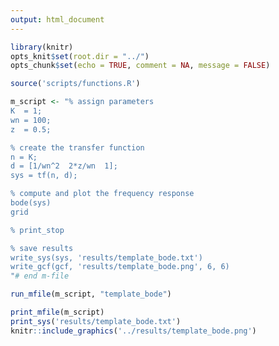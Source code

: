 ```yaml
---
output: html_document
---
```


```r
library(knitr)
opts_knit$set(root.dir = "../")
opts_chunk$set(echo = TRUE, comment = NA, message = FALSE)
```

```r
source('scripts/functions.R')
```

```r
m_script <- "% assign parameters
K  = 1;
wn = 100;
z  = 0.5;

% create the transfer function
n = K;
d = [1/wn^2  2*z/wn  1];
sys = tf(n, d);

% compute and plot the frequency response
bode(sys)
grid

% print_stop 

% save results
write_sys(sys, 'results/template_bode.txt')
write_gcf(gcf, 'results/template_bode.png', 6, 6)
"# end m-file

run_mfile(m_script, "template_bode")
```

```r
print_mfile(m_script)
print_sys('results/template_bode.txt')
knitr::include_graphics('../results/template_bode.png')
```

